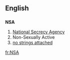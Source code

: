 {{see|-nsa|-nsä}}

==English==

==={{initialism}}===
'''NSA'''

#[[w:National Security Agency|National Secrecy Agency]]
#Non-Sexually Active
#[[no strings attached]]

[[fr:NSA]]